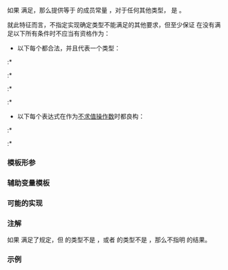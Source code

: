 {{cpp/chrono/title|is_clock}}
{{cpp/chrono/navbar}}
{{ddcl|header=chrono|since=c++20|
template&lt; class T &gt;
struct is_clock;
}}

如果 {{tt|T}} 满足{{named req|Clock}}，那么提供等于 {{c|true}} 的成员常量 {{c|value}}，对于任何其他类型，{{c|value}} 是 {{c|false}}。

就此特征而言，不指定实现确定类型不能满足{{named req|Clock}}的其他要求，但至少保证 {{tt|T}} 在没有满足以下所有条件时不应当有资格作为{{named req|Clock}}：
* 以下每个{{ls|cpp/language/identifiers#有限定的标识符}}都合法，并且代表一个类型：
:* {{tt|T::rep}}
:* {{tt|T::period}}
:* {{tt|T::duration}}
:* {{tt|T::time_point}}
* 以下每个表达式在作为[[cpp/language/expressions#潜在求值表达式|不求值操作数]]时都良构：
:* {{tt|T::is_steady}}
:* {{tt|T::now()}}

{{cpp/types/nospec|pv}}

===模板形参===
{{par begin}}
{{par|T|要检查的类型}}
{{par end}}

===辅助变量模板===
{{ddcl|since=c++20|1=
template&lt; class T &gt;
constexpr bool is_clock_v = is_clock&lt;T&gt;::value;
}}

{{cpp/types/integral_constant/inherit|{{tt|T}} 满足{{named req|Clock}}要求}}

===可能的实现===
{{eq fun|
template&lt;class&gt;
struct is_clock : std::false_type {};
 
template&lt;class T&gt;
    requires
        requires
        {
            typename T::rep;
            typename T::period;
            typename T::duration;
            typename T::time_point;
            T::is_steady; // 不检查类型
            T::now();     // 不检查返回类型
        }
struct is_clock&lt;T&gt; : std::true_type {};
}}

===注解===
如果 {{tt|T}} 满足了{{named req|Clock}}规定，但 {{tt|T::is_steady}} 的类型不是 {{c/core|const bool}}，或者 {{tt|T::now()}} 的类型不是 {{c/core|T::time_point}}，那么不指明 {{tt|is_clock_v&lt;T&gt;}} 的结果。

===示例===
{{example
|code=
#include &lt;chrono&gt;
#include &lt;ratio&gt;

static_assert
(
    std::chrono::is_clock_v&lt;std::chrono::utc_clock&gt; and
    not std::chrono::is_clock_v&lt;std::chrono::duration&lt;int, std::exa&gt;&gt;
);

int main() {}
}}

{{langlinks|en|ja|ru}}